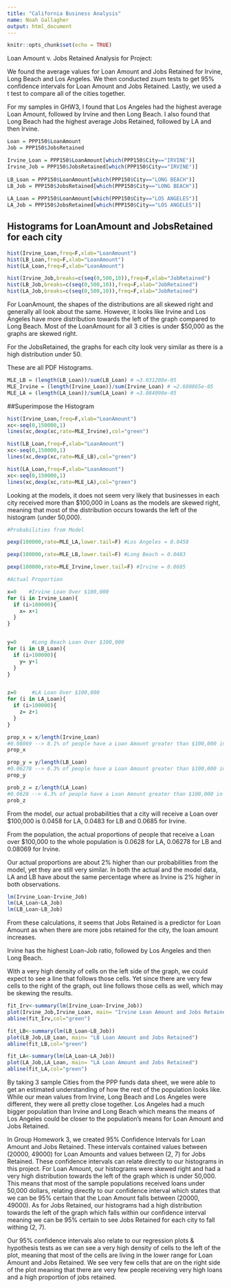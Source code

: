 ```yaml
---
title: "California Business Analysis"
name: Noah Gallagher
output: html_document
---
```


```r
knitr::opts_chunk$set(echo = TRUE)
```
Loan Amount v. Jobs Retained Analysis for Project: 

We found the average values for Loan Amount and Jobs Retained for Irvine, Long Beach and Los Angeles. We then conducted zsum tests to get 95% confidence intervals for Loan Amount and Jobs Retained. Lastly, we used a t test to compare all of the cities together.

For my samples in GHW3, I found that Los Angeles had the highest average Loan Amount, followed by Irvine and then Long Beach. I also found that Long Beach had the highest average Jobs Retained, followed by LA and then Irvine. 


```r
Loan = PPP150$LoanAmount
Job = PPP150$JobsRetained

Irvine_Loan = PPP150$LoanAmount[which(PPP150$City=="IRVINE")] 
Irvine_Job = PPP150$JobsRetained[which(PPP150$City=="IRVINE")] 
   
LB_Loan = PPP150$LoanAmount[which(PPP150$City=="LONG BEACH")]
LB_Job = PPP150$JobsRetained[which(PPP150$City=="LONG BEACH")]
   
LA_Loan = PPP150$LoanAmount[which(PPP150$City=="LOS ANGELES")]
LA_Job = PPP150$JobsRetained[which(PPP150$City=="LOS ANGELES")]
```

## Histograms for LoanAmount and JobsRetained for each city
```r
hist(Irvine_Loan,freq=F,xlab="LoanAmount")
hist(LB_Loan,freq=F,xlab="LoanAmount")
hist(LA_Loan,freq=F,xlab="LoanAmount")

hist(Irvine_Job,breaks=c(seq(0,500,10)),freq=F,xlab="JobRetained")
hist(LB_Job,breaks=c(seq(0,500,10)),freq=F,xlab="JobRetained")
hist(LA_Job,breaks=c(seq(0,500,10)),freq=F,xlab="JobRetained")
```
For LoanAmount, the shapes of the distributions are all skewed right and generally all look about the same. However, it looks like Irvine and Los Angeles have more distribution towards the left of the graph compared to Long Beach. Most of the LoanAmount for all 3 cities is under $50,000 as the graphs are skewed right. 

For the JobsRetained, the graphs for each city look very similar as there is a high distribution under 50. 

These are all PDF Histograms.

```r
MLE_LB = (length(LB_Loan))/sum(LB_Loan) # =3.031208e-05
MLE_Irvine = (length(Irvine_Loan))/sum(Irvine_Loan) # =2.680865e-05
MLE_LA = (length(LA_Loan))/sum(LA_Loan) # =3.084098e-05
```


##Superimpose the Histogram
```r
hist(Irvine_Loan,freq=F,xlab="LoanAmount")
xc<-seq(0,150000,1)
lines(xc,dexp(xc,rate=MLE_Irvine),col="green")

hist(LB_Loan,freq=F,xlab="LoanAmount")
xc<-seq(0,150000,1)
lines(xc,dexp(xc,rate=MLE_LB),col="green")

hist(LA_Loan,freq=F,xlab="LoanAmount")
xc<-seq(0,150000,1)
lines(xc,dexp(xc,rate=MLE_LA),col="green")
```
Looking at the models, it does not seem very likely that businesses in each city received more than $100,000 in Loans as the models are skewed right, meaning that most of the distribution occurs towards the left of the histogram (under 50,000).

```r
#Probabilities from Model

pexp(100000,rate=MLE_LA,lower.tail=F) #Los Angeles = 0.0458

pexp(100000,rate=MLE_LB,lower.tail=F) #Long Beach = 0.0483

pexp(100000,rate=MLE_Irvine,lower.tail=F) #Irvine = 0.0685

#Actual Proportion

x=0    #Irvine Loan Over $100,000
for (i in Irvine_Loan){
  if (i>100000){
    x= x+1
  }
}


y=0     #Long Beach Loan Over $100,000
for (i in LB_Loan){
  if (i>100000){
    y= y+1
  }
}


z=0     #LA Loan Over $100,000
for (i in LA_Loan){
  if (i>100000){
    z= z+1
  }
}

prop_x = x/length(Irvine_Loan) 
#0.08069 --> 8.1% of people have a Loan Amount greater than $100,000 in Irvine
prop_x

prop_y = y/length(LB_Loan) 
#0.06278 --> 6.3% of people have a Loan Amount greater than $100,000 in Long Beach
prop_y

prob_z = z/length(LA_Loan) 
#0.0628 --> 6.3% of people have a Loan Amount greater than $100,000 in Los Angeles
prob_z
```

From the model, our actual probabilities that a city will receive a Loan over $100,000 is 0.0458 for LA, 0.0483 for LB and 0.0685 for Irvine.

From the population, the actual proportions of people that receive a Loan over $100,000 to the whole population is 0.0628 for LA, 0.06278 for LB and 0.08069 for Irvine.

Our actual proportions are about 2% higher than our probabilities from the model, yet they are still very similar. In both the actual and the model data, LA and LB have about the same percentage where as Irvine is 2% higher in both observations.


```r
lm(Irvine_Loan~Irvine_Job)
lm(LA_Loan~LA_Job)
lm(LB_Loan~LB_Job)
```
From these calculations, it seems that Jobs Retained is a predictor for Loan Amount as when there are more jobs retained for the city, the loan amount increases. 

Irvine has the highest Loan-Job ratio, followed by Los Angeles and then Long Beach.

With a very high density of cells on the left side of the graph, we could expect to see a line that follows those cells. Yet since there are very few cells to the right of the graph, out line follows those cells as well, which may be skewing the results.

```r
fit_Irv<-summary(lm(Irvine_Loan~Irvine_Job))
plot(Irvine_Job,Irvine_Loan, main= "Irvine Loan Amount and Jobs Retained")
abline(fit_Irv,col="green")
```


```r
fit_LB<-summary(lm(LB_Loan~LB_Job))
plot(LB_Job,LB_Loan, main= "LB Loan Amount and Jobs Retained")
abline(fit_LB,col="green")
```


```r
fit_LA<-summary(lm(LA_Loan~LA_Job))
plot(LA_Job,LA_Loan, main= "LA Loan Amount and Jobs Retained")
abline(fit_LA,col="green")
```

By taking 3 sample Cities from the PPP funds data sheet, we were able to get an estimated understanding of how the rest of the population looks like. While our mean values from Irvine, Long Beach and Los Angeles were different, they were all pretty close together. Los Angeles had a much bigger population than Irvine and Long Beach which means the means of Los Angeles could be closer to the population's means for Loan Amount and Jobs Retained.

In Group Homework 3, we created 95% Confidence Intervals for Loan Amount and Jobs Retained. These intervals contained values between (20000, 49000) for Loan Amounts and values between (2, 7) for Jobs Retained. These confidence intervals can relate directly to our histograms in this project. For Loan Amount, our histograms were skewed right and had a very high distribution towards the left of the graph which is under 50,000. This means that most of the sample populations received loans under 50,000 dollars, relating directly to our confidence interval which states that we can be 95% certain that the Loan Amount falls between (20000, 49000). As for Jobs Retained, our histograms had a high distribution towards the left of the graph which falls within our confidence interval meaning we can be 95% certain to see Jobs Retained for each city to fall withing (2, 7).

Our 95% confidence intervals also relate to our regression plots & hypothesis tests as we can see a very high density of cells to the left of the plot, meaning that most of the cells are living in the lower range for Loan Amount and Jobs Retained. We see very few cells that are on the right side of the plot meaning that there are very few people receiving very high loans and a high proportion of jobs retained. 











